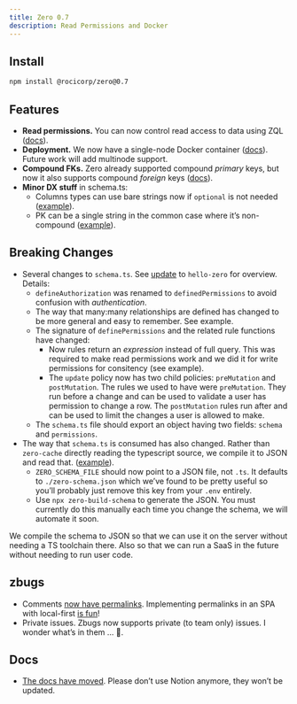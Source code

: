 ```yaml
---
title: Zero 0.7
description: Read Permissions and Docker
---
```


## Install

```bash
npm install @rocicorp/zero@0.7
```

## Features

- **Read permissions.** You can now control read access to data using ZQL ([docs](../permissions)).
- **Deployment.** We now have a single-node Docker container ([docs](../deployment/)). Future work will add multinode support.
- **Compound FKs.** Zero already supported compound *primary* keys, but now it also supports compound *foreign* keys ([docs](../zero-schema#relationships-and-compound-keys)).
- **Minor DX stuff** in schema.ts:
    - Columns types can use bare strings now if `optional` is not needed ([example](TODO)).
    - PK can be a single string in the common case where it’s non-compound ([example](TODO)).

## Breaking Changes

- Several changes to `schema.ts`. See [update](TODO) to `hello-zero` for overview. Details:
    - `defineAuthorization` was renamed to `definedPermissions` to avoid confusion with *authentication*.
    - The way that many:many relationships are defined has changed to be more general and easy to remember. See example.
    - The signature of `definePermissions` and the related rule functions have changed:
        - Now rules return an *expression* instead of full query. This was required to make read permissions work and we did it for write permissions for consitency (see example).
        - The `update` policy now has two child policies: `preMutation` and `postMutation`. The rules we used to have were `preMutation`. They run before a change and can be used to validate a user has permission to change a row. The `postMutation` rules run after and can be used to limit the changes a user is allowed to make.
    - The `schema.ts` file should export an object having two fields: `schema` and `permissions`.
- The way that `schema.ts` is consumed has also changed. Rather than `zero-cache` directly reading the typescript source, we compile it to JSON and read that. ([example](TODO)).
    - `ZERO_SCHEMA_FILE` should now point to a JSON file, not `.ts`. It defaults to `./zero-schema.json` which we’ve found to be pretty useful so you’ll probably just remove this key from your `.env` entirely.
    - Use `npx zero-build-schema` to generate the JSON. You must currently do this manually each time you change the schema, we will automate it soon.

<Note type="note">
    We compile the schema to JSON so that we can use it on the server without needing a TS toolchain there. Also so that we can run a SaaS in the future without needing to run user code.
</Note>

## zbugs

- Comments [now have permalinks](TODO). Implementing permalinks in an SPA with local-first [is fun](TODO)!
- Private issues. Zbugs now supports private (to team only) issues. I wonder what’s in them … 👀.

## Docs

- [The docs have moved](https://zero-docs-preview.vercel.app/). Please don’t use Notion anymore, they won’t be updated.
